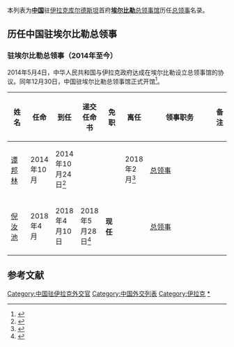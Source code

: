 本列表为'''[[中国|中国]]'''驻[[伊拉克|伊拉克]][[伊拉克库尔德斯坦|库尔德斯坦]]首府'''[[埃尔比勒|埃尔比勒]]'''[[中国驻埃尔比勒总领事馆|总领事馆]]历任[[总领事|总领事]]名录。

==历任中国驻埃尔比勒总领事==
=== {{PRC}}驻埃尔比勒总领事（2014年至今） ===
2014年5月4日，中华人民共和国与伊拉克政府达成在埃尔比勒设立总领事馆的协议。同年12月30日，中国驻埃尔比勒总领事馆正式开馆<ref>{{Cite web |url=http://iq.china-embassy.org/chn/zygx/t1224865.htm |title=外交部副部长张明出席中国驻埃尔比勒总领馆开馆仪式 |accessdate=2020-07-11 |archive-date=2020-07-11 |archive-url=https://web.archive.org/web/20200711195417/http://iq.china-embassy.org/chn/zygx/t1224865.htm |dead-url=no }}</ref>。
{| class="wikitable"
! width=10% |姓名
! width=10% |任命
! width=10% |到任
! width=10% |递交任命书
! width=10% |免职
! width=10% |离任
! width=8% |领事职务
!width=13% colspan="2" |备注
|-
| [[谭邦林|谭邦林]]
| 2014年10月
| 2014年10月24日<ref>{{Cite web |url=https://www.fmprc.gov.cn/web/zwbd_673032/wshd_673034/t1211610.shtml |title=首任驻埃尔比勒总领事谭邦林会见伊拉克库尔德自治区主席巴尔扎尼 |accessdate=2020-07-11 |archive-date=2020-07-11 |archive-url=https://web.archive.org/web/20200711213502/https://www.fmprc.gov.cn/web/zwbd_673032/wshd_673034/t1211610.shtml |dead-url=no }}</ref>
|
|
| 2018年2月<ref>{{Cite web |url=https://www.fmprc.gov.cn/web/wjdt_674879/zwbd_674895/t1534713.shtml |title=驻埃尔比勒总领事谭邦林向库区对外部负责人法拉赫辞行 |accessdate=2020-07-11 |archive-date=2020-07-11 |archive-url=https://web.archive.org/web/20200711204429/https://www.fmprc.gov.cn/web/wjdt_674879/zwbd_674895/t1534713.shtml |dead-url=no }}</ref>
| [[总领事|总领事]]
|
|-
| [[倪汝池|倪汝池]]
| 2018年4月
| 2018年4月10日
| 2018年5月28日<ref>{{Cite web |url=https://www.fmprc.gov.cn/web/zwbd_673032/wshd_673034/t1563797.shtml |title=驻埃尔比勒总领事倪汝池向伊外交部礼宾司长萨非递交总领事任命书 |accessdate=2020-07-11 |archive-date=2020-07-12 |archive-url=https://web.archive.org/web/20200712040808/https://www.fmprc.gov.cn/web/zwbd_673032/wshd_673034/t1563797.shtml |dead-url=no }}</ref>
| '''现任'''
|
| [[总领事|总领事]]
|
|}

== 参考文献 ==
{{reflist}}

[[Category:中国驻伊拉克外交官|Category:中国驻伊拉克外交官]]
[[Category:中国外交列表|Category:中国外交列表]]
[[Category:伊拉克|Category:伊拉克]]
[[Category:中华人民共和国驻埃尔比勒总领事|*]]